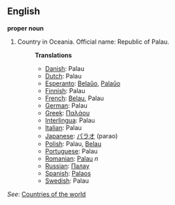==English==

'''proper noun'''

# Country in Oceania. Official name: Republic of Palau.
#:'''Translations'''
#:*[[Danish]]: Palau
#:*[[Dutch]]: Palau
#:*[[Esperanto]]: [[Belaŭo]], [[Palaŭo]]
#:*[[Finnish]]: Palau
#:*[[French]]: [[Belau]], Palau
#:*[[German]]: Palau
#:*[[Greek]]: [[Παλάου]]
#:*[[Interlingua]]: Palau
#:*[[Italian]]: Palau
#:*[[Japanese]]: [[パラオ]] (parao)
#:*[[Polish]]: Palau, [[Belau]]
#:*[[Portuguese]]: Palau
#:*[[Romanian]]: [[Palau]] ''n''
#:*[[Russian]]: [[Палау]]
#:*[[Spanish]]: [[Palaos]]
#:*[[Swedish]]: Palau

''See'': [[Countries of the world]]